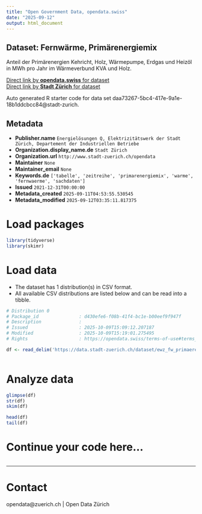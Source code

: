 ```yaml
---
title: "Open Government Data, opendata.swiss"
date: "2025-09-12"
output: html_document
---
```


## Dataset: Fernwärme, Primärenergiemix

Anteil der Primärenergien Kehricht, Holz, Wärmepumpe, Erdgas und Heizöl in MWh pro Jahr im Wärmeverbund KVA und Holz.

[Direct link by **opendata.swiss** for dataset](https://opendata.swiss/de/dataset/fernwarme-primarenergiemix1)<br>
[Direct link by **Stadt Zürich** for dataset](https://data.stadt-zuerich.ch/dataset/ewz_fw_primaerenergiemix_kva_und_holz)

Auto generated R starter code for data set daa73267-5bc4-417e-9a1e-18b1ddcbcc84@stadt-zurich.

## Metadata

- **Publisher.name** `Energielösungen Q, Elektrizitätswerk der Stadt Zürich, Departement der Industriellen Betriebe`
- **Organization.display_name.de** `Stadt Zürich`
- **Organization.url** `http://www.stadt-zuerich.ch/opendata`
- **Maintainer** `None`
- **Maintainer_email** `None`
- **Keywords.de** `['tabelle', 'zeitreihe', 'primarenergiemix', 'warme', 'fernwaerme', 'sachdaten']`
- **Issued** `2021-12-31T00:00:00`
- **Metadata_created** `2025-09-11T04:53:55.530545`
- **Metadata_modified** `2025-09-12T03:35:11.817375`


# Load packages

```r

library(tidyverse)
library(skimr)

```

# Load data

-   The dataset has 1 distribution(s) in CSV format.
-   All available CSV distributions are listed below and can be read into a tibble.

```r

# Distribution 0
# Package_id               : d430efe6-f08b-41f4-bc1e-b00eef9f947f
# Description              : 
# Issued                   : 2025-10-09T15:09:12.207187
# Modified                 : 2025-10-09T15:19:01.275495
# Rights                   : https://opendata.swiss/terms-of-use#terms_open

df <- read_delim('https://data.stadt-zuerich.ch/dataset/ewz_fw_primaerenergiemix_kva_und_holz/download/ewz_fw_primaerenergiemix_kva_und_holz.csv')



```

# Analyze data

```r

glimpse(df)
str(df)
skim(df)

head(df)
tail(df)

```

# Continue your code here...

```r

```

------------------------------------------------------------------------

# Contact

opendata@zuerich.ch | Open Data Zürich

